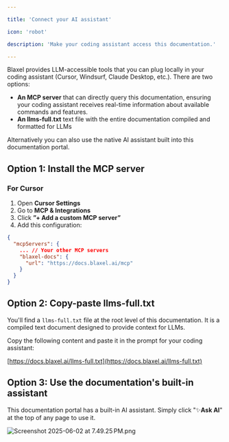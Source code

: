 ```yaml
---

title: 'Connect your AI assistant'

icon: 'robot'

description: 'Make your coding assistant access this documentation.'

---
```


Blaxel provides LLM-accessible tools that you can plug locally in your coding assistant (Cursor, Windsurf, Claude Desktop, etc.). There are two options:

- **An MCP server** that can directly query this documentation, ensuring your coding assistant receives real-time information about available commands and features.
- **An llms-full.txt** text file with the entire documentation compiled and formatted for LLMs

Alternatively you can also use the native AI assistant built into this documentation portal.

## Option 1: Install the MCP server

### For Cursor

1. Open **Cursor Settings**
2. Go to **MCP & Integrations**
3. Click **”+ Add a custom MCP server”**
4. Add this configuration:

```json
{
  "mcpServers": {
    ... // Your other MCP servers
    "blaxel-docs": {
      "url": "https://docs.blaxel.ai/mcp"
    }
  }
}
```

## Option 2: Copy-paste llms-full.txt

You'll find a `llms-full.txt` file at the root level of this documentation. It is a compiled text document designed to provide context for LLMs. 

Copy the following content and paste it in the prompt for your coding assistant:

[https://docs.blaxel.ai/llms-full.txt](https://docs.blaxel.ai/llms-full.txt)

## Option 3: Use the documentation's built-in assistant

This documentation portal has a built-in AI assistant. Simply click "✨**Ask AI**" at the top of any page to use it.

![Screenshot 2025-06-02 at 7.49.25 PM.png](MCP-docs/Screenshot_2025-06-02_at_7.49.25_PM.png)
